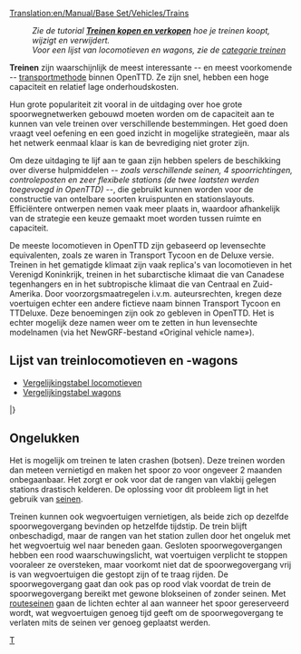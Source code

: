 [[Translation:en/Manual/Base Set/Vehicles/Trains]]
{{nl/Inhoudsopgave}}
:''Zie de tutorial '''[[nl/Manual/Treinen kopen en verkopen|Treinen kopen en verkopen]]''' hoe je treinen koopt, wijzigt en verwijdert.''
:''Voor een lijst van locomotieven en wagons, zie de [[:Category:nl/Treinen|categorie treinen]]''

'''Treinen''' zijn waarschijnlijk de meest interessante -- en meest voorkomende -- [[nl/voertuigen|transportmethode]] binnen OpenTTD. Ze zijn snel, hebben een hoge capaciteit en relatief lage onderhoudskosten.

Hun grote populariteit zit vooral in de uitdaging over hoe grote spoorwegnetwerken gebouwd moeten worden om de capaciteit aan te kunnen van vele treinen over verschillende bestemmingen. Het goed doen vraagt veel oefening en een goed inzicht in mogelijke strategieën, maar als het netwerk eenmaal klaar is kan de bevrediging niet groter zijn.

Om deze uitdaging te lijf aan te gaan zijn hebben spelers de beschikking over diverse hulpmiddelen ''-- zoals verschillende seinen, 4 spoorrichtingen, controleposten en zeer flexibele stations (de twee laatsten werden toegevoegd in OpenTTD) --'', die gebruikt kunnen worden voor de constructie van ontelbare soorten kruispunten en stationslayouts. Efficiëntere ontwerpen nemen vaak meer plaats in, waardoor afhankelijk van de strategie een keuze gemaakt moet worden tussen ruimte en capaciteit.

De meeste locomotieven in OpenTTD zijn gebaseerd op levensechte equivalenten, zoals ze waren in Transport Tycoon en de Deluxe versie. Treinen in het gematigde klimaat zijn vaak replica's van locomotieven in het Verenigd Koninkrijk, treinen in het subarctische klimaat die van Canadese tegenhangers en in het subtropische klimaat die van Centraal en Zuid-Amerika. Door voorzorgsmaatregelen i.v.m. auteursrechten, kregen deze voertuigen echter een andere fictieve naam binnen Transport Tycoon en TTDeluxe. Deze benoemingen zijn ook zo gebleven in OpenTTD. Het is echter mogelijk deze namen weer om te zetten in hun levensechte modelnamen (via het NewGRF-bestand «Original vehicle name»).

== Lijst van treinlocomotieven en -wagons ==

* [[nl/Manual/Base Set/Vehicles/Vergelijkingstabel locomotieven|Vergelijkingstabel locomotieven]]
* [[nl/Manual/Base Set/Vehicles/Vergelijkingstabel wagons|Vergelijkingstabel wagons]]

{{nl/Voertuigentabel/Start}}
{{en/VehicleTable/Header|Stoom}}
{{en/VehicleTable/Row|
*[[File:en/Kirbypaultank.png|Kirby Paul Tank Engine]] [[nl/Manual/Base Set/Vehicles/Kirby Paul Tank|Kirby Paul Tank]]
*[[File:en/Chaneyjubilee.png|Chaney "Jubilee" Engine]] [[nl/Manual/Base Set/Vehicles/Chaney "Jubilee"|Chaney "Jubilee"]]
*[[File:en/Ginzua4.png|Ginzu "A4" Engine]] [[nl/Manual/Base Set/Vehicles/Ginzu "A4"|Ginzu "A4"]]
*[[File:en/Sh8p.png|SH "8P" Engine]] [[nl/Manual/Base Set/Vehicles/SH "8P"|SH "8P"]]
|
*[[File:en/Wills280.png|Wills 2-8-0 Engine]] [[nl/Manual/Base Set/Vehicles/Wills 2-8-0|Wills 2-8-0]]
|
*[[File:en/Wills280.png|Wills 2-8-0 Engine]] [[nl/Manual/Base Set/Vehicles/Wills 2-8-0|Wills 2-8-0]]
|
*[[File:en/Ploddyphutchoochoo.png|Ploddyphut Choo-Choo Engine]] [[nl/Manual/Base Set/Vehicles/Ploddyphut Choo-Choo|Ploddyphut Choo-Choo]]
*[[File:en/Powernautchoochoo.png|Powernaut Choo-Choo Engine]] [[nl/Manual/Base Set/Vehicles/Powernaut Choo-Choo|Powernaut Choo-Choo]]
*[[File:en/Mightymoverchoochoo.png|Might Mover Choo-Choo Engine]] [[nl/Manual/Base Set/Vehicles/Mightymover Choo-Choo|Mightymover Choo-Choo]]
}}
{{en/VehicleTable/Header|Diesel}}
{{en/VehicleTable/Row|
*[[File:en/Manleymoreldmu.png|Manley-Morel DMU Engine]] [[nl/Manual/Base Set/Vehicles/Manley-Morel DMU|Manley-Morel DMU]]
*[[File:en/Shhendry25.png|SH/Hendry "25" Engine]] [[nl/Manual/Base Set/Vehicles/SH/Hendry "25"|SH/Hendry "25"]]
*[[File:en/Floss47.png|Floss "47" Engine]] [[nl/Manual/Base Set/Vehicles/Floss "47"|Floss "47"]]
*[[File:en/Uu37.png|UU "37" Engine]] [[nl/Manual/Base Set/Vehicles/UU "37"|UU "37"]]
*[[File:en/Sh125.png|SH "125" Engine]] [[nl/Manual/Base Set/Vehicles/SH "125"|SH "125"]]
*[[File:en/Dash.png|"Dash" Engine]] [[nl/Manual/Base Set/Vehicles/Dash|"Dash"]]
|
*[[File:en/Mjs250.png|MJS 250 Locomotief]] [[nl/Manual/Base Set/Vehicles/MJS250|MJS 250]]
*[[File:en/Kelling3100.png|Kelling 3100 Locomotief]] [[nl/Manual/Base Set/Vehicles/Kelling 3100|Kelling 3100]]
*[[File:en/Cs4000.png|CS4000 Locomotief]] [[nl/Manual/Base Set/Vehicles/CS4000|CS4000]]
*[[File:en/Cs2400.png|CS2400 Locomotief]] [[nl/Manual/Base Set/Vehicles/CS2400|CS2400]]
*[[File:en/Mjs1000.png|MJS 1000 Locomotief]] [[nl/Manual/Base Set/Vehicles/MJS 1000|MJS 1000]]
*[[File:en/Centennial.png|Centennial Locomotief]] [[nl/Manual/Base Set/Vehicles/Centennial|Centennial]]
*[[File:en/Turnerturbo.png|Turner Turbo]] [[nl/Manual/Base Set/Vehicles/Turner Turbo|Turner Turbo]]
|
*[[File:en/Mjs250.png|MJS 250 Locomotief]] [[nl/Manual/Base Set/Vehicles/MJS250|MJS 250]]
*[[File:en/Kelling3100.png|Kelling 3100 Locomotief]] [[nl/Manual/Base Set/Vehicles/Kelling 3100|Kelling 3100]]
*[[File:en/Cs4000.png|CS4000 Locomotief]] [[nl/Manual/Base Set/Vehicles/CS4000|CS4000]]
*[[File:en/Cs2400.png|CS2400 Locomotief]] [[nl/Manual/Base Set/Vehicles/CS2400|CS2400]]
*[[File:en/Mjs1000.png|MJS 1000 Locomotief]] [[nl/Manual/Base Set/Vehicles/MJS 1000|MJS 1000]]
*[[File:en/Centennial.png|Centennial Locomotief]] [[nl/Manual/Base Set/Vehicles/Centennial|Centennial]]
*[[File:en/Turnerturbo.png|Turner Turbo]] [[nl/Manual/Base Set/Vehicles/Turner Turbo|Turner Turbo]]
|
*[[File:en/Ploddyphutdiesel.png|Ploddyphut Diesel]] [[nl/Manual/Base Set/Vehicles/Ploddyphut Diesel|Ploddyphut Diesel]]
*[[File:en/Powernautdiesel.png|Powernaut Diesel]] [[nl/Manual/Base Set/Vehicles/Powernaut Diesel|Powernaut Diesel]]
}}
{{en/VehicleTable/Header|Elektrisch}}
{{en/VehicleTable/Row|
*[[File:en/Sh30.png|SH "30" Locomotief]] [[nl/Manual/Base Set/Vehicles/SH "30"|SH "30"]]
*[[File:en/Sh40.png|SH "40" Locomotief]] [[nl/Manual/Base Set/Vehicles/SH "40"|SH "40"]]
*[[File:en/Tim.png|"T.I.M" Locomotief]] [[nl/Manual/Base Set/Vehicles/T.I.M.|"T.I.M."]]
*[[File:en/Asiastar.png|"Asiastar" Locomotief]] [[nl/Manual/Base Set/Vehicles/AsiaStar|"AsiaStar"]]
|
Geen
|
Geen
|
Geen
}}
{{en/VehicleTable/Header|Monorail}}
{{en/VehicleTable/Row|
*[[File:en/X2001.png|X2001 Monorail Locomotief]] [[nl/Manual/Base Set/Vehicles/X2001|'X2001']]
*[[File:en/Millenniumz1.png|Milennium 'Z1' Monorail Locomotief]] [[nl/Manual/Base Set/Vehicles/Millennium Z1|'Millennium Z1']]
|
*[[File:en/X2001.png|X2001 Monorail Locomotief]] [[nl/Manual/Base Set/Vehicles/X2001|'X2001']]
*[[File:en/Millenniumz1.png|Milennium 'Z1' Monorail Locomotief]] [[nl/Manual/Base Set/Vehicles/Millennium Z1|'Millennium Z1']]
|
*[[File:en/X2001.png|X2001 Monorail Locomotief]] [[nl/Manual/Base Set/Vehicles/X2001|'X2001']]
*[[File:en/Millenniumz1.png|Milennium 'Z1' Monorail Locomotief]] [[nl/Manual/Base Set/Vehicles/Millennium Z1|'Millennium Z1']]
|
*[[File:en/Wizzowowz99.png|Wizzowow 'Z99' Monorail Locomotief]] [[nl/Manual/Base Set/Vehicles/Wizzowow Z99|Wizzowow Z99]]
}}
{{en/VehicleTable/Header|MagLev}}
{{en/VehicleTable/Row|
*[[File:en/Lev1leviathan.png|MagLev Locomotief 1: Leviathan]] [[nl/Manual/Base Set/Vehicles/Lev1 'Leviathan'|Lev1 'Leviathan']]
*[[File:en/Lev2cyclops.png|MagLev Locomotief 2: Cyclops]] [[nl/Manual/Base Set/Vehicles/Lev2 'Cyclops'|Lev2 'Cyclops']]
*[[File:en/Lev3pegasus.png|MagLev Locomotief 3: Pegasus]] [[nl/Manual/Base Set/Vehicles/Lev3 'Pegasus'|Lev3 'Pegasus']]
*[[File:en/Lev4chimaerarhead.png|MagLev Locomotief 4: Chimaera (front)]] [[nl/Manual/Base Set/Vehicles/Lev4 'Chimaera'|Lev4 'Chimaera']]
|
*[[File:en/Lev1leviathan.png|MagLev Locomotief 1: Leviathan]] [[nl/Manual/Base Set/Vehicles/Lev1 'Leviathan'|Lev1 'Leviathan']]
*[[File:en/Lev2cyclops.png|MagLev Locomotief 2: Cyclops]] [[nl/Manual/Base Set/Vehicles/Lev2 'Cyclops'|Lev2 'Cyclops']]
*[[File:en/Lev3pegasus.png|MagLev Locomotief 3: Pegasus]] [[nl/Manual/Base Set/Vehicles/Lev3 'Pegasus'|Lev3 'Pegasus']]
*[[File:en/Lev4chimaerarhead.png|MagLev Locomotief 4: Chimaera (front)]] [[nl/Manual/Base Set/Vehicles/Lev4 'Chimaera'|Lev4 'Chimaera']]
|
*[[File:en/Lev1leviathan.png|MagLev Locomotief 1: Leviathan]] [[nl/Manual/Base Set/Vehicles/Lev1 'Leviathan'|Lev1 'Leviathan']]
*[[File:en/Lev2cyclops.png|MagLev Locomotief 2: Cyclops]] [[nl/Manual/Base Set/Vehicles/Lev2 'Cyclops'|Lev2 'Cyclops']]
*[[File:en/Lev3pegasus.png|MagLev Locomotief 3: Pegasus]] [[nl/Manual/Base Set/Vehicles/Lev3 'Pegasus'|Lev3 'Pegasus']]
*[[File:en/Lev4chimaerarhead.png|MagLev Locomotief 4: Chimaera (front)]] [[nl/Manual/Base Set/Vehicles/Lev4 'Chimaera'|Lev4 'Chimaera']]
|
*[[File:en/Wizzowowrocketeer.png|Wizzowow Rocketeer uit het speelgoedlandschap]] [[nl/Manual/Base Set/Vehicles/Wizzowow Rocketeer|Wizzowow Rocketeer]]
}}
{{en/VehicleTable/Header|Wagons}}
{{en/VehicleTable/Row|
*[[File:en/Passengercarriage.png|Standaard Passagierswagon]] [[nl/Manual/Base Set/Vehicles/Passagierswagon|Passagierswagon]]
*[[File:en/Mailvan.png|Standaard postwagon]] [[nl/Manual/Base Set/Vehicles/Postwagon|Postwagon]]
*[[File:en/Coaltruck.png|Standaard kolenwagen]] [[nl/Trash/Kolenwagon|Kolenwagon]]
*[[File:en/Oiltanker.png|Standaard olietanker]] [[nl/Manual/Base Set/Vehicles/Olietanker|Olietanker]]
*[[File:en/Livestockvan.png|Standaard veewagon]] [[nl/Manual/Base Set/Vehicles/Veewagon|Veewagon]]
*[[File:en/Goodsvan.png|Standaard goederenwagon]] [[nl/Manual/Base Set/Vehicles/Goederenwagon|Goederenwagon]]
*[[File:en/Grainhopper.png|Standaard graanwagon]] [[nl/Manual/Base Set/Vehicles/Graanwagon|Graanwagon]]
*[[File:en/Woodtruck.png|Standaard houtwagon]] [[nl/Manual/Base Set/Vehicles/Houtwagon|Houtwagon]]
*[[File:en/Ironorehopper.png|Standaard ijzerertswagon]] [[nl/Manual/Base Set/Vehicles/IJzerertswagon|IJzerertswagon]]
*[[File:en/Steeltruck.png|Standaard staalwagon]] [[nl/Manual/Base Set/Vehicles/Staalwagon|Staalwagon]]
*[[File:en/Armouredvan.png|Standaard gepantserde wagon]] [[nl/Manual/Base Set/Vehicles/Gepantserde wagon|Gepantserde wagon]]
|
*[[File:en/Passengercarriagex.png|Tropische and Subarctische passagierswagon]] [[nl/Manual/Base Set/Vehicles/Passagierswagon|Passagierswagon]]
*[[File:en/Mailvan.png|Standaard postwagon]] [[nl/Manual/Base Set/Vehicles/Postwagon|Postwagon]]
*[[File:en/Coaltruck.png|Standaard kolenwagen]] [[nl/Trash/Kolenwagon|Kolenwagon]]
*[[File:en/Oiltanker.png|Standaard olietanker]] [[nl/Manual/Base Set/Vehicles/Olietanker|Olietanker]]
*[[File:en/Livestockvan.png|Standaard veewagon]] [[nl/Manual/Base Set/Vehicles/Veewagon|Veewagon]]
*[[File:en/Goodsvan.png|Standaard goederenwagon]] [[nl/Manual/Base Set/Vehicles/Goederenwagon|Goederenwagon]]
*[[File:en/Grainhopper.png|Standaard graanwagon]] [[nl/Manual/Base Set/Vehicles/Graanwagon|Graanwagon]]
*[[File:en/Woodtruck.png|Standaard houtwagon]] [[nl/Manual/Base Set/Vehicles/Houtwagon|Houtwagon]]
*[[File:en/Armouredvan.png|Standaard gepantserde wagon]] [[nl/Manual/Base Set/Vehicles/Gepantserde wagon|Gepantserde wagon]]
*[[File:en/Foodvan.png|Tropische and Subarctische voedselwagon]] [[nl/Manual/Base Set/Vehicles/Voedselwagon|Voedselwagon]]
*[[File:en/Papertruck.png|Tropische and Subarctische papierwagon]] [[nl/Manual/Base Set/Vehicles/Papierwagon|Papierwagon]]
|
*[[File:en/Passengercarriagex.png|Tropische and Subarctische passagierswagon]] [[nl/Manual/Base Set/Vehicles/Passagierswagon|Passagierswagon]]
*[[File:en/Mailvan.png|Standaard postwagon]] [[nl/Manual/Base Set/Vehicles/Postwagon|Postwagon]]
*[[File:en/Oiltanker.png|Standaard olietanker]] [[nl/Manual/Base Set/Vehicles/Olietanker|Olietanker]]
*[[File:en/Goodsvan.png|Standaard goederenwagon]] [[nl/Manual/Base Set/Vehicles/Goederenwagon|Goederenwagon]]
*[[File:en/Grainhopper.png|Standaard graanwagon]] [[en/Manual/Base Set/Vehicles/Grain Hopper|Graanwagon]]
*[[File:en/Woodtruck.png|Standaard houtwagon]] [[nl/Manual/Base Set/Vehicles/Houtwagon|Houtwagon]]
*[[File:en/Armouredvan.png|Standaard gepantserde]] [[nl/Manual/Base Set/Vehicles/Gepantserde wagon|Gepantserde wagon]]
*[[File:en/Foodvan.png|Tropische and Subarctische voedselwagon]] [[nl/Manual/Base Set/Vehicles/Voedselwagon|Voedsel wagon]]
*[[File:en/Copperorehopper.png|Tropische koperwagon]] [[nl/Manual/Base Set/Vehicles/Koperwagon|Koperwagon]]
*[[File:en/Watertanker.png|Tropische watertanker]] [[nl/Manual/Base Set/Vehicles/Watertanker|Watertanker]]
*[[File:en/Fruittruck.png|Tropical fruitwagon]] [[nl/Manual/Base Set/Vehicles/Fruitwagon|Fruitwagon]]
*[[File:en/Rubbertruck.png|Tropische rubberwagon]] [[nl/Manual/Base Set/Vehicles/Rubberwagon|Rubberwagon]]
|
*[[File:en/Passengercarriagetoyland.png|Standaard passagierswagon]] [[nl/Manual/Base Set/Vehicles/Passagierswagon|Passagierswagon]]
*[[File:en/Mailvanx.png|Standaard postwagon]] [[nl/Manual/Base Set/Vehicles/Postwagon|Postwagon]]
*[[File:en/Sugartruck.png|Suikerwagon in het speelgoedlandschap]] [[nl/Manual/Base Set/Vehicles/Suikerwagon|Suikerwagon]]
*[[File:en/Candyflosshopper.png|Suikerspinnenwagon in het speelgoedlandschap]] [[nl/Manual/Base Set/Vehicles/Suikerspinnenwagon|Suikerspinnenwagon]]
*[[File:en/Toffeehopper.png|Toffeewagon in het speelgoedlandschap]] [[nl/Manual/Base Set/Vehicles/Toffeewagon|Toffeewagon]]
*[[File:en/Bubblevan.png|Bellenwagon in het speelgoedlandschap]] [[nl/Manual/Base Set/Vehicles/Bellenwagon|Bellenwagon]]
*[[File:en/Colatanker.png|Colatanker in het speelgoedlandschap]] [[nl/Manual/Base Set/Vehicles/Colatanker|Colatanker]]
*[[File:en/Sweetvan.png|Snoepwagon in het speelgoedlandschap]] [[nl/Manual/Base Set/Vehicles/Snoepwagon|Snoepwagon]]
*[[File:en/Toyvan.png|Speelgoedwagon in het speelgoedlandschap]] [[nl/Manual/Base Set/Vehicles/Speelgoedwagon|Speelgoedwagon]]
*[[File:en/Batterytruck.png|Batterijwagon in het speelgoedlandschap]] [[nl/Manual/Base Set/Vehicles/Batterijwagon|Batterijwagon]]
*[[File:en/Fuzzydrinktruck.png|Frisdrankwagon in het speelgoedlandschap]] [[nl/Manual/Base Set/Vehicles/Frisdrankwagon|Frisdrankwagon]]
*[[File:en/Plastictruck.png|Plasticwagon in het speelgoedlandschap]] [[nl/Manual/Base Set/Vehicles/Plasticwagon|Plasticwagon]]
}}
|}

==Ongelukken==
Het is mogelijk om treinen te laten crashen (botsen). Deze treinen worden dan meteen vernietigd en maken het spoor zo voor ongeveer 2 maanden onbegaanbaar. Het zorgt er ook voor dat de rangen van vlakbij gelegen stations drastisch kelderen. De oplossing voor dit probleem ligt in het gebruik van [[nl/seinen|seinen]].

Treinen kunnen ook wegvoertuigen vernietigen, als beide zich op dezelfde spoorwegovergang bevinden op hetzelfde tijdstip. De trein blijft onbeschadigd, maar de rangen van het station zullen door het ongeluk met het wegvoertuig wel naar beneden gaan. Gesloten spoorwegovergangen hebben een rood waarschuwingslicht, wat voertuigen verplicht te stoppen vooraleer ze oversteken, maar voorkomt niet dat de spoorwegovergang vrij is van wegvoertuigen die gestopt zijn of te traag rijden. De spoorwegovergang gaat dan ook pas op rood vlak voordat de trein de spoorwegovergang bereikt met gewone blokseinen of zonder seinen. Met [[nl/Manual/Seinen#Routeseinen|routeseinen]] gaan de lichten echter al aan wanneer het spoor gereserveerd wordt, wat wegvoertuigen genoeg tijd geeft om de spoorwegovergang te verlaten mits de seinen ver genoeg geplaatst werden.

<noinclude>[[Category:nl/Spoorwegen|T]]</noinclude>